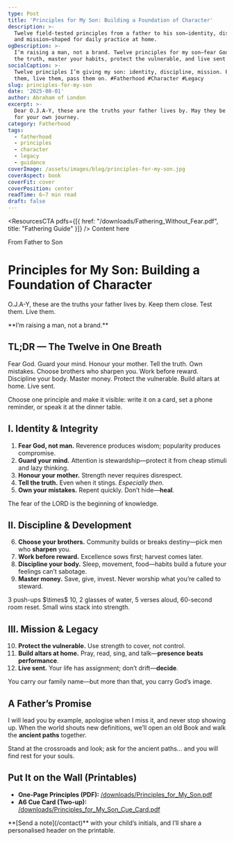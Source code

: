 ```yaml
---
type: Post
title: 'Principles for My Son: Building a Foundation of Character'
description: >-
  Twelve field-tested principles from a father to his son—identity, discipline,
  and mission—shaped for daily practice at home.
ogDescription: >-
  I’m raising a man, not a brand. Twelve principles for my son—fear God, tell
  the truth, master your habits, protect the vulnerable, and live sent.
socialCaption: >-
  Twelve principles I’m giving my son: identity, discipline, mission. Print
  them, live them, pass them on. #Fatherhood #Character #Legacy
slug: principles-for-my-son
date: '2025-08-01'
author: Abraham of London
excerpt: >-
  Dear O.J.A-Y, these are the truths your father lives by. May they be a compass
  for your own journey.
category: Fatherhood
tags:
  - fatherhood
  - principles
  - character
  - legacy
  - guidance
coverImage: /assets/images/blog/principles-for-my-son.jpg
coverAspect: book
coverFit: cover
coverPosition: center
readTime: 6–7 min read
draft: false
---
```


<ResourcesCTA pdfs={[{ href: "/downloads/Fathering_Without_Fear.pdf", title: "Fathering Guide" }]} />
<BrandFrame title="Legacy Tips" subtitle="Key Advice">
  Content here
</BrandFrame>

<HeroEyebrow>From Father to Son</HeroEyebrow>

# Principles for My Son: Building a Foundation of Character

O.J.A-Y, these are the truths your father lives by. Keep them close. Test them. Live them.

<PullLine>
  **I’m raising a man, not a brand.**
</PullLine>

<Rule />

## TL;DR — The Twelve in One Breath
Fear God. Guard your mind. Honour your mother. Tell the truth. Own mistakes.
Choose brothers who sharpen you. Work before reward. Discipline your body. Master money.
Protect the vulnerable. Build altars at home. Live sent.

<Callout tone="key" title="One action today">
  Choose one principle and make it visible: write it on a card, set a phone reminder, or speak it at the dinner table.
</Callout>

<Rule />

## I. Identity & Integrity

1. **Fear God, not man.** Reverence produces wisdom; popularity produces compromise.
2. **Guard your mind.** Attention is stewardship—protect it from cheap stimuli and lazy thinking.
3. **Honour your mother.** Strength never requires disrespect.
4. **Tell the truth.** Even when it stings. *Especially then.*
5. **Own your mistakes.** Repent quickly. Don’t hide—**heal**.

<Verse cite="Proverbs 1:7">The fear of the LORD is the beginning of knowledge.</Verse>

<Rule />

## II. Discipline & Development

6. **Choose your brothers.** Community builds or breaks destiny—pick men who **sharpen** you.
7. **Work before reward.** Excellence sows first; harvest comes later.
8. **Discipline your body.** Sleep, movement, food—habits build a future your feelings can’t sabotage.
9. **Master money.** Save, give, invest. Never worship what you’re called to steward.

<Note tone="info" title="Daily micro-rule (10 minutes)">
  3 push-ups $\times$ 10, 2 glasses of water, 5 verses aloud, 60-second room reset. Small wins stack into strength.
</Note>

<Rule />

## III. Mission & Legacy

10. **Protect the vulnerable.** Use strength to cover, not control.
11. **Build altars at home.** Pray, read, sing, and talk—**presence beats performance**.
12. **Live sent.** Your life has assignment; don’t drift—**decide**.

<PullLine subtle>
  You carry our family name—but more than that, you carry God’s image.
</PullLine>

<Rule />

## A Father’s Promise

I will lead you by example, apologise when I miss it, and never stop showing up.
When the world shouts new definitions, we’ll open an old Book and walk the **ancient paths** together.

<Verse cite="Jeremiah 6:16">
  Stand at the crossroads and look; ask for the ancient paths… and you will find rest for your souls.
</Verse>

<Rule />

## Put It on the Wall (Printables)

- **One-Page Principles (PDF):** [/downloads/Principles_for_My_Son.pdf](/downloads/Principles_for_My_Son.pdf)
- **A6 Cue Card (Two-up):** [/downloads/Principles_for_My_Son_Cue_Card.pdf](/downloads/Principles_for_My_Son_Cue_Card.pdf)

<Note tone="key" title="Want a personalised version?">
  **[Send a note](/contact)** with your child’s initials, and I’ll share a personalised header on the printable.
</Note>

<Rule />

<ShareRow
  text="Twelve principles for my son—identity, discipline, and mission. Print them, live them, pass them on."
  hashtags="Fatherhood,Character,Legacy"
/>